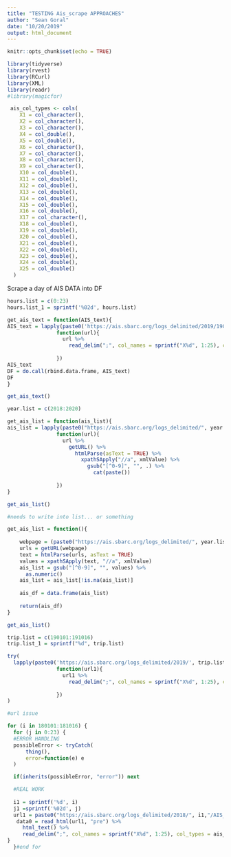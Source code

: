 ```yaml
---
title: "TESTING Ais_scrape APPROACHES"
author: "Sean Goral"
date: "10/20/2019"
output: html_document
---
```


```r
knitr::opts_chunk$set(echo = TRUE)
```

```r
library(tidyverse)
library(rvest)
library(RCurl)
library(XML)
library(readr)
#library(magicfor)               

```

```r

 ais_col_types <- cols(
    X1 = col_character(),
    X2 = col_character(),
    X3 = col_character(),
    X4 = col_double(),
    X5 = col_double(),
    X6 = col_character(),
    X7 = col_character(),
    X8 = col_character(),
    X9 = col_character(),
    X10 = col_double(),
    X11 = col_double(),
    X12 = col_double(),
    X13 = col_double(),
    X14 = col_double(),
    X15 = col_double(),
    X16 = col_double(),
    X17 = col_character(),
    X18 = col_double(),
    X19 = col_double(),
    X20 = col_double(),
    X21 = col_double(),
    X22 = col_double(),
    X23 = col_double(),
    X24 = col_double(),
    X25 = col_double()
  )

```

Scrape a day of AIS DATA into DF

```r

hours.list = c(0:23)
hours.list_1 = sprintf('%02d', hours.list)

get_ais_text = function(AIS_text){
AIS_text = lapply(paste0('https://ais.sbarc.org/logs_delimited/2019/190101/AIS_SBARC_190101-', hours.list_1,'.txt'),
                function(url){
                  url %>% 
                    read_delim(";", col_names = sprintf("X%d", 1:25), col_types = ais_col_types)
                  
                })
AIS_text
DF = do.call(rbind.data.frame, AIS_text)
DF
}

get_ais_text()

```

```r

year.list = c(2018:2020)

get_ais_list = function(ais_list){
ais_list = lapply(paste0("https://ais.sbarc.org/logs_delimited/", year.list, "/"),
                function(url){
                  url %>% 
                    getURL() %>% 
                      htmlParse(asText = TRUE) %>%
                        xpathSApply("//a", xmlValue) %>% 
                          gsub("[^0-9]", "", .) %>% 
                            cat(paste())
                  
                })
}

get_ais_list()

#needs to write into list... or something

```
```r

get_ais_list = function(){
  
    webpage = (paste0("https://ais.sbarc.org/logs_delimited/", year.list, "/"))
    urls = getURL(webpage) 
    text = htmlParse(urls, asText = TRUE) 
    values = xpathSApply(text, "//a", xmlValue)
    ais_list = gsub("[^0-9]", "", values) %>% 
      as.numeric()
    ais_list = ais_list[!is.na(ais_list)]
    
    ais_df = data.frame(ais_list)
    
    return(ais_df)
}

get_ais_list()
```


```r

trip.list = c(190101:191016)
trip.list_1 = sprintf("%d", trip.list)

try(
  lapply(paste0('https://ais.sbarc.org/logs_delimited/2019/', trip.list_1, '/AIS_SBARC_', trip.list_1,'-00.txt'),
                function(url1){
                  url1 %>% 
                    read_delim(";", col_names = sprintf("X%d", 1:25), col_types = ais_col_types)
                  
                })
)

#url issue
```

```r

for (i in 180101:181016) {
  for (j in 0:23) {
  #ERROR HANDLING
  possibleError <- tryCatch(
      thing(),
      error=function(e) e
  )

  if(inherits(possibleError, "error")) next

  #REAL WORK
  
  i1 = sprintf('%d', i)
  j1 =sprintf('%02d', j)
  url1 = paste0("https://ais.sbarc.org/logs_delimited/2018/", i1,"/AIS_SBARC_", i1,"-", j1,".txt")
   data0 = read_html(url1, "pre") %>%
     html_text() %>% 
     read_delim(";", col_names = sprintf("X%d", 1:25), col_types = ais_col_types)
}
  }#end for

```

